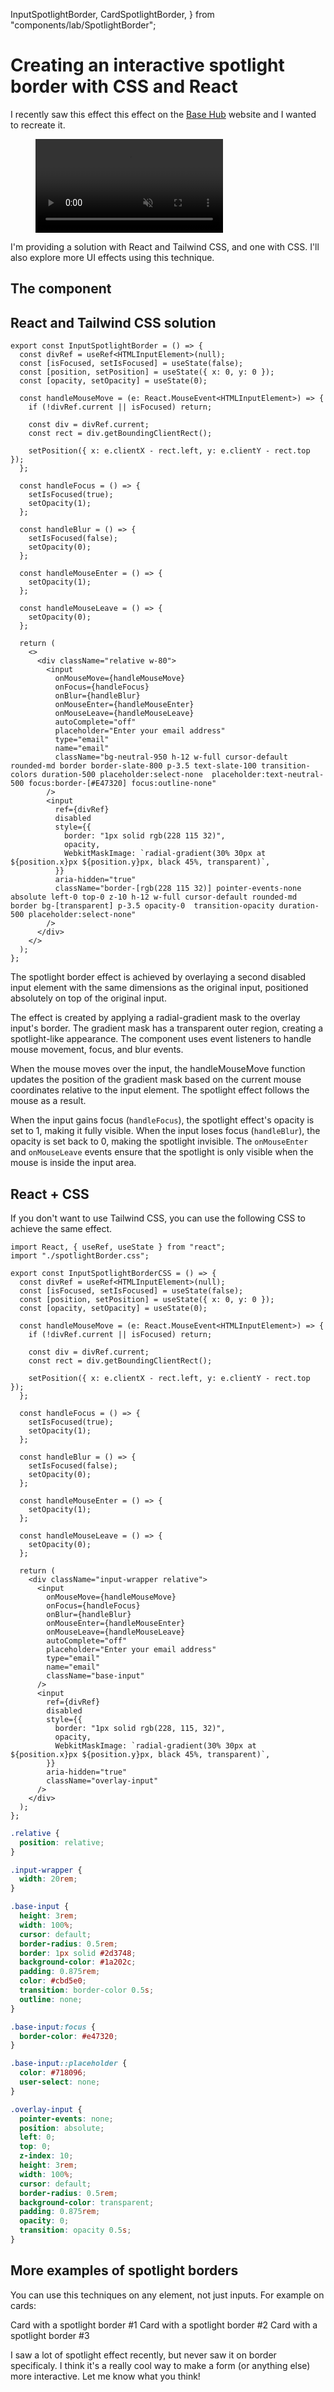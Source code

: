   InputSpotlightBorder,
  CardSpotlightBorder,
} from "components/lab/SpotlightBorder";

<LayoutBlog>

# Creating an interactive spotlight border with CSS and React

I recently saw this effect this effect on the [Base Hub](https://basehub.ai/) website and I wanted to recreate it.

<figure>
  <video
    playsInline
    muted
    loop
    autoPlay
    src="/blog/spotlight-gradient-basehub.mp4"
    alt="Spotlight border gradient basehub landing page"
    className="m-auto h-full w-96 rounded-xl border border-slate-600/50"
  />
  <figcaption>
    [Spotlight border gradient basehub landing page](https://basehub.ai/)
  </figcaption>
</figure>

I'm providing a solution with React and Tailwind CSS, and one with CSS. I'll also explore more UI effects using this technique.

## The component

<ComponentPlayground className="border-neutral-800 bg-neutral-900">
  <InputSpotlightBorder />
</ComponentPlayground>

## React and Tailwind CSS solution

```tsx
export const InputSpotlightBorder = () => {
  const divRef = useRef<HTMLInputElement>(null);
  const [isFocused, setIsFocused] = useState(false);
  const [position, setPosition] = useState({ x: 0, y: 0 });
  const [opacity, setOpacity] = useState(0);

  const handleMouseMove = (e: React.MouseEvent<HTMLInputElement>) => {
    if (!divRef.current || isFocused) return;

    const div = divRef.current;
    const rect = div.getBoundingClientRect();

    setPosition({ x: e.clientX - rect.left, y: e.clientY - rect.top });
  };

  const handleFocus = () => {
    setIsFocused(true);
    setOpacity(1);
  };

  const handleBlur = () => {
    setIsFocused(false);
    setOpacity(0);
  };

  const handleMouseEnter = () => {
    setOpacity(1);
  };

  const handleMouseLeave = () => {
    setOpacity(0);
  };

  return (
    <>
      <div className="relative w-80">
        <input
          onMouseMove={handleMouseMove}
          onFocus={handleFocus}
          onBlur={handleBlur}
          onMouseEnter={handleMouseEnter}
          onMouseLeave={handleMouseLeave}
          autoComplete="off"
          placeholder="Enter your email address"
          type="email"
          name="email"
          className="bg-neutral-950 h-12 w-full cursor-default rounded-md border border-slate-800 p-3.5 text-slate-100 transition-colors duration-500 placeholder:select-none  placeholder:text-neutral-500 focus:border-[#E47320] focus:outline-none"
        />
        <input
          ref={divRef}
          disabled
          style={{
            border: "1px solid rgb(228 115 32)",
            opacity,
            WebkitMaskImage: `radial-gradient(30% 30px at ${position.x}px ${position.y}px, black 45%, transparent)`,
          }}
          aria-hidden="true"
          className="border-[rgb(228 115 32)] pointer-events-none absolute left-0 top-0 z-10 h-12 w-full cursor-default rounded-md border bg-[transparent] p-3.5 opacity-0  transition-opacity duration-500 placeholder:select-none"
        />
      </div>
    </>
  );
};
```

The spotlight border effect is achieved by overlaying a second disabled input element with the same dimensions as the original input, positioned absolutely on top of the original input.

The effect is created by applying a radial-gradient mask to the overlay input's border. The gradient mask has a transparent outer region, creating a spotlight-like appearance. The component uses event listeners to handle mouse movement, focus, and blur events.

When the mouse moves over the input, the handleMouseMove function updates the position of the gradient mask based on the current mouse coordinates relative to the input element. The spotlight effect follows the mouse as a result.

When the input gains focus (`handleFocus`), the spotlight effect's opacity is set to 1, making it fully visible. When the input loses focus (`handleBlur`), the opacity is set back to 0, making the spotlight invisible. The `onMouseEnter` and `onMouseLeave` events ensure that the spotlight is only visible when the mouse is inside the input area.

## React + CSS

If you don't want to use Tailwind CSS, you can use the following CSS to achieve the same effect.

```tsx
import React, { useRef, useState } from "react";
import "./spotlightBorder.css";

export const InputSpotlightBorderCSS = () => {
  const divRef = useRef<HTMLInputElement>(null);
  const [isFocused, setIsFocused] = useState(false);
  const [position, setPosition] = useState({ x: 0, y: 0 });
  const [opacity, setOpacity] = useState(0);

  const handleMouseMove = (e: React.MouseEvent<HTMLInputElement>) => {
    if (!divRef.current || isFocused) return;

    const div = divRef.current;
    const rect = div.getBoundingClientRect();

    setPosition({ x: e.clientX - rect.left, y: e.clientY - rect.top });
  };

  const handleFocus = () => {
    setIsFocused(true);
    setOpacity(1);
  };

  const handleBlur = () => {
    setIsFocused(false);
    setOpacity(0);
  };

  const handleMouseEnter = () => {
    setOpacity(1);
  };

  const handleMouseLeave = () => {
    setOpacity(0);
  };

  return (
    <div className="input-wrapper relative">
      <input
        onMouseMove={handleMouseMove}
        onFocus={handleFocus}
        onBlur={handleBlur}
        onMouseEnter={handleMouseEnter}
        onMouseLeave={handleMouseLeave}
        autoComplete="off"
        placeholder="Enter your email address"
        type="email"
        name="email"
        className="base-input"
      />
      <input
        ref={divRef}
        disabled
        style={{
          border: "1px solid rgb(228, 115, 32)",
          opacity,
          WebkitMaskImage: `radial-gradient(30% 30px at ${position.x}px ${position.y}px, black 45%, transparent)`,
        }}
        aria-hidden="true"
        className="overlay-input"
      />
    </div>
  );
};
```

```css spotlightBorder.css
.relative {
  position: relative;
}

.input-wrapper {
  width: 20rem;
}

.base-input {
  height: 3rem;
  width: 100%;
  cursor: default;
  border-radius: 0.5rem;
  border: 1px solid #2d3748;
  background-color: #1a202c;
  padding: 0.875rem;
  color: #cbd5e0;
  transition: border-color 0.5s;
  outline: none;
}

.base-input:focus {
  border-color: #e47320;
}

.base-input::placeholder {
  color: #718096;
  user-select: none;
}

.overlay-input {
  pointer-events: none;
  position: absolute;
  left: 0;
  top: 0;
  z-index: 10;
  height: 3rem;
  width: 100%;
  cursor: default;
  border-radius: 0.5rem;
  background-color: transparent;
  padding: 0.875rem;
  opacity: 0;
  transition: opacity 0.5s;
}
```

## More examples of spotlight borders

You can use this techniques on any element, not just inputs. For example on cards:

<ComponentPlayground className="flex-col gap-8 border-neutral-800 bg-neutral-900">
  <CardSpotlightBorder borderColor="#bef264">
    Card with a spotlight border #1
  </CardSpotlightBorder>
  <CardSpotlightBorder borderColor="#075985" borderWidth={6}>
    Card with a spotlight border #2
  </CardSpotlightBorder>
  <CardSpotlightBorder borderColor="#fecdd3" percentSize={99}>
    Card with a spotlight border #3
  </CardSpotlightBorder>
</ComponentPlayground>

I saw a lot of spotlight effect recently, but never saw it on border specificaly.
I think it's a really cool way to make a form (or anything else) more interactive. Let me know what you think!

</LayoutBlog>
